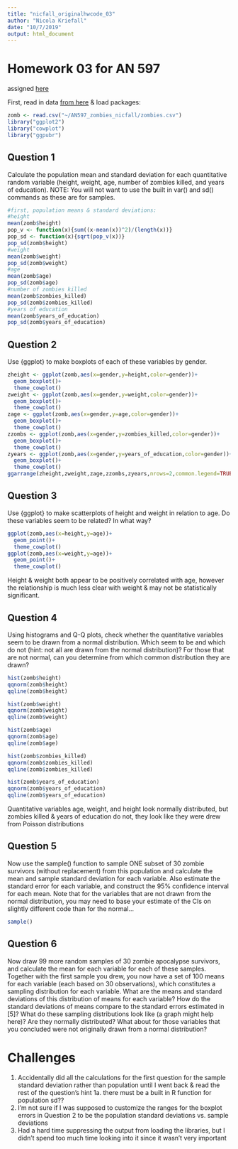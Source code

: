```yaml
---
title: "nicfall_originalhwcode_03"
author: "Nicola Kriefall"
date: "10/7/2019"
output: html_document
---
```


# Homework 03 for AN 597
assigned [here](https://fuzzyatelin.github.io/bioanth-stats/homework-03.html)

First, read in data [from here](https://github.com/fuzzyatelin/fuzzyatelin.github.io/tree/master/AN597_Fall19/) & load packages:

```r
zomb <- read.csv("~/AN597_zombies_nicfall/zombies.csv")
library("ggplot2")
library("cowplot")
library("ggpubr")
```

## Question 1
Calculate the population mean and standard deviation for each quantitative random variable (height, weight, age, number of zombies killed, and years of education). NOTE: You will not want to use the built in var() and sd() commands as these are for samples.

```r
#first, population means & standard deviations:
#height
mean(zomb$height)
pop_v <- function(x){sum((x-mean(x))^2)/(length(x))}
pop_sd <- function(x){sqrt(pop_v(x))}
pop_sd(zomb$height)
#weight
mean(zomb$weight)
pop_sd(zomb$weight)
#age
mean(zomb$age)
pop_sd(zomb$age)
#number of zombies killed
mean(zomb$zombies_killed)
pop_sd(zomb$zombies_killed)
#years of education
mean(zomb$years_of_education)
pop_sd(zomb$years_of_education)
```

## Question 2 

Use {ggplot} to make boxplots of each of these variables by gender.

```r
zheight <- ggplot(zomb,aes(x=gender,y=height,color=gender))+
  geom_boxplot()+
  theme_cowplot()
zweight <- ggplot(zomb,aes(x=gender,y=weight,color=gender))+
  geom_boxplot()+
  theme_cowplot()
zage <- ggplot(zomb,aes(x=gender,y=age,color=gender))+
  geom_boxplot()+
  theme_cowplot()
zzombs <- ggplot(zomb,aes(x=gender,y=zombies_killed,color=gender))+
  geom_boxplot()+
  theme_cowplot()
zyears <- ggplot(zomb,aes(x=gender,y=years_of_education,color=gender))+
  geom_boxplot()+
  theme_cowplot()
ggarrange(zheight,zweight,zage,zzombs,zyears,nrows=2,common.legend=TRUE,legend="right")
```

## Question 3

Use {ggplot} to make scatterplots of height and weight in relation to age. Do these variables seem to be related? In what way?

```r
ggplot(zomb,aes(x=height,y=age))+
  geom_point()+
  theme_cowplot()
ggplot(zomb,aes(x=weight,y=age))+
  geom_point()+
  theme_cowplot()
```

Height & weight both appear to be positively correlated with age, however the relationship is much less clear with weight & may not be statistically significant.

## Question 4

Using histograms and Q-Q plots, check whether the quantitative variables seem to be drawn from a normal distribution. Which seem to be and which do not (hint: not all are drawn from the normal distribution)? For those that are not normal, can you determine from which common distribution they are drawn?

```r
hist(zomb$height)
qqnorm(zomb$height)
qqline(zomb$height)

hist(zomb$weight)
qqnorm(zomb$weight)
qqline(zomb$weight)

hist(zomb$age)
qqnorm(zomb$age)
qqline(zomb$age)

hist(zomb$zombies_killed)
qqnorm(zomb$zombies_killed)
qqline(zomb$zombies_killed)

hist(zomb$years_of_education)
qqnorm(zomb$years_of_education)
qqline(zomb$years_of_education)
```

Quantitative variables age, weight, and height look normally distributed, but zombies killed & years of education do not, they look like they were drew from Poisson distributions

## Question 5

Now use the sample() function to sample ONE subset of 30 zombie survivors (without replacement) from this population and calculate the mean and sample standard deviation for each variable. Also estimate the standard error for each variable, and construct the 95% confidence interval for each mean. Note that for the variables that are not drawn from the normal distribution, you may need to base your estimate of the CIs on slightly different code than for the normal…

```r
sample()
```


## Question 6

Now draw 99 more random samples of 30 zombie apocalypse survivors, and calculate the mean for each variable for each of these samples. Together with the first sample you drew, you now have a set of 100 means for each variable (each based on 30 observations), which constitutes a sampling distribution for each variable. What are the means and standard deviations of this distribution of means for each variable? How do the standard deviations of means compare to the standard errors estimated in [5]? What do these sampling distributions look like (a graph might help here)? Are they normally distributed? What about for those variables that you concluded were not originally drawn from a normal distribution?







# Challenges
1. Accidentally did all the calculations for the first question for the sample standard deviation rather than population until I went back & read the rest of the question's hint
  1a. there must be a built in R function for population sd??
2. I'm not sure if I was supposed to customize the ranges for the boxplot errors in Question 2 to be the population standard deviations vs. sample deviations
3. Had a hard time suppressing the output from loading the libraries, but I didn't spend too much time looking into it since it wasn't very important






